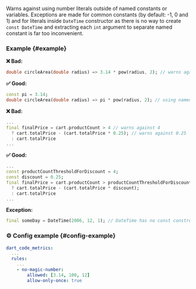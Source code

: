 
<RuleDetails version="1.6.0" severity="warning" hasConfig />

Warns against using number literals outside of named constants or variables. Exceptions are made for common constants (by default: -1, 0 and 1) and for literals inside `DateTime` constructor as there is no way to create `const DateTime` and extracting each `int` argument to separate named constant is far too inconvenient.

### Example {#example}

**❌ Bad:**

```dart
double circleArea(double radius) => 3.14 * pow(radius, 2); // warns against 3.14
```

**✅ Good:**

```dart
const pi = 3.14;
double circleArea(double radius) => pi * pow(radius, 2); // using named constant so no warning
```

**❌ Bad:**

```dart
...
final finalPrice = cart.productCount > 4 // warns against 4
  ? cart.totalPrice - (cart.totalPrice * 0.25); // warns against 0.25
  : cart.totalPrice
...
```

**✅ Good:**

```dart
...
const productCountThresholdForDiscount = 4;
const discount = 0.25;
final finalPrice = cart.productCount > productCountThresholdForDiscount
  ? cart.totalPrice - (cart.totalPrice * discount);
  : cart.totalPrice
...
```

**Exception:**

```dart
final someDay = DateTime(2006, 12, 1); // DateTime has no const constructor
```

### ⚙️ Config example {#config-example}

```yaml
dart_code_metrics:
  ...
  rules:
    ...
    - no-magic-number:
        allowed: [3.14, 100, 12]
        allow-only-once: true
```
